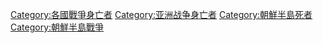 [[Category:各國戰爭身亡者|Category:各國戰爭身亡者]]
[[Category:亚洲战争身亡者|Category:亚洲战争身亡者]]
[[Category:朝鮮半島死者|Category:朝鮮半島死者]]
[[Category:朝鮮半島戰爭|Category:朝鮮半島戰爭]]